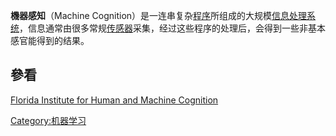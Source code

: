 {{Link style|time=2015-12-11T07:27:42+00:00}}
{{unreferenced|time=2011-01-09T03:26:06+00:00}}
'''機器感知'''（Machine Cognition）是一连串复杂[[程序|程序]]所组成的大规模[[信息处理系统|信息处理系统]]，信息通常由很多常规[[传感器|传感器]]采集，经过这些程序的处理后，会得到一些非基本感官能得到的结果。

== 參看 ==
[[:en:Florida_Institute_for_Human_and_Machine_Cognition|Florida Institute for Human and Machine Cognition]]
[[Category:机器学习|Category:机器学习]]